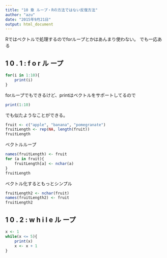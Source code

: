 ```yaml
---
title: "10 章 ループ・Rの方法ではない反復方法"
author: "azu"
date: "2015年9月21日"
output: html_document
---
```


Rではベクトルで処理するのでforループとかはあんまり使わない。
でも一応ある

## 1 0 . 1 : f o r ル ープ

```r
for(i in 1:10){
    print(i)
}
```

forループでもできるけど、printはベクトルをサポートしてるので

```r
print(1:10)
```

でも似たようなことができる。

```r
fruit <- c("apple", "banana", "pomegranate")
fruitLength <- rep(NA, length(fruit))
fruitLength
```

ベクトルループ

```r
names(fruitLength) <- fruit
for (a in fruit){
    fruitLength[a] <- nchar(a)
}
fruitLength
```

ベクトル化するともっとシンプル

```r
fruitLength2 <- nchar(fruit)
names(fruitLength2) <- fruit
fruitLength2
```

## 1 0 . 2 : w h i l e ル ープ

```r
x <- 1
while(x <= 5){
    print(x)
    x <- x + 1
}
```